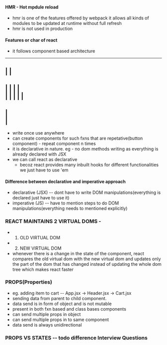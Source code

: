 #### HMR - Hot mpdule reload
- hmr is one of the features offered by webpack it allows all kinds of modules to be updated at runtime without full refresh
- hmr is not used in production


#### Features or char of react
- it follows component based architecture
--------------------------------------------
|                <Navbar />                |
--------------------------------------------
|            |                             |
| <Aside />  |          <Home />           |
|            |                             |
--------------------------------------------
|         <Footer />                       |
--------------------------------------------

- write once use anywhere
- can create components for such fxns that are repetative(button component) - repeat component n times
- it is declarative in nature. eg - no dom methods writing as everything is already declared with JSX
- we can call react as declarative
  - becoz react provides many inbuilt hooks for different functionalities we just have to use 'em

#### Difference between declarative and imperative approach
- declarative (JSX) -- dont have to write DOM manipulations(everything is declared just have to use it)
- imperative   (JS) -- have to mention steps to do DOM manipulations(everything needs to mentioned explicitly)

### REACT MAINTAINS 2 VIRTUAL DOMS -
- 1. OLD VIRTUAL DOM
- 2. NEW VIRTUAL DOM
- whenever there is a change in the state of the component, react compares the old virtual dom with the new virtual dom and updates
  only the part of the dom that has changed instead of updating the whole dom tree which makes react faster

### PROPS(Properties)
- eg. adding item to cart -- App.jsx -> Header.jsx -> Cart.jsx
- sending data from parent to child component.
- data send is in form of object and is not mutable
- present in both fxn based and class bases components
- can send multiple props in object
- can send multiple props in to same component
- data send is always unidirectional

### PROPS VS STATES -- todo difference Interview Questions
